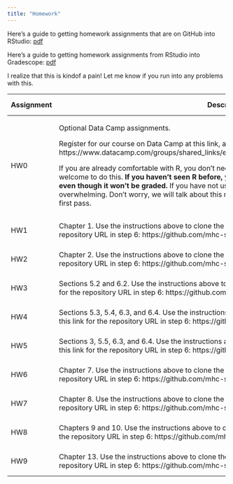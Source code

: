 ```yaml
---
title: "Homework"
---
```


Here's a guide to getting homework assignments that are on GitHub into RStudio: [pdf](resources/Stat242-github-setup.pdf)

Here's a guide to getting homework assignments from RStudio into Gradescope: [pdf](homework/hw_submission/Stat242-hw-submission.pdf)

I realize that this is kindof a pain!  Let me know if you run into any problems with this.

+------------------+--------------------------------------------------------------------------------------+-------------------+----------+--------------------------------------------------------------------------+
| Assignment       | Description                                                                          | Due Date          | Value    | Solutions                                                                |
+==================+======================================================================================+===================+==========+==========================================================================+
| HW0              | Optional Data Camp assignments.                                                      |    N/A            | 0        |  N/A                                                                     |
|                  |                                                                                      |                   |(optional)|                                                                          |
|                  | Register for our course on Data Camp at this link, and complete the assignment there:|                   |          |                                                                          |
|                  | https://www.datacamp.com/groups/shared_links/e05929250408228fa302681f53f66bdc48e8142d|                   |          |                                                                          |
|                  |                                                                                      |                   |          |                                                                          |
|                  | If you are already comfortable with R, you don't need to do this.  If you would like |                   |          |                                                                          |
|                  | a review, you are welcome to do this.  **If you haven't seen R before, you should**  |                   |          |                                                                          |
|                  | **treat this as a required assignment even though it won't be graded.**  If you have |                   |          |                                                                          |
|                  | not used R much/at all yet, this assignment may feel overwhelming.  Don't worry, we  |                   |          |                                                                          |
|                  | will talk about this material in more depth in future classes.  This is a first pass.|                   |          |                                                                          |
+------------------+--------------------------------------------------------------------------------------+-------------------+----------+--------------------------------------------------------------------------+
| HW1              | Chapter 1.  Use the instructions above to clone the assignment into RStudio, using   | Sept. 13          | 1        | https://github.com/mhc-stat242-f2019/HW1-solutions/blob/master/HW1.pdf   |
|                  | this link for the repository URL in step 6:                                          |                   |          |                                                                          |
|                  | https://github.com/mhc-stat242-f2019/HW1.git                                         |                   |          |                                                                          |
+------------------+--------------------------------------------------------------------------------------+-------------------+----------+--------------------------------------------------------------------------+
| HW2              | Chapter 2.  Use the instructions above to clone the assignment into RStudio, using   | Sept. 20          | 1        | https://github.com/mhc-stat242-f2019/HW2-solutions/blob/master/HW2.pdf   |
|                  | this link for the repository URL in step 6:                                          |                   |          |                                                                          |
|                  | https://github.com/mhc-stat242-f2019/HW2.git                                         |                   |          |                                                                          |
+------------------+--------------------------------------------------------------------------------------+-------------------+----------+--------------------------------------------------------------------------+
| HW3              | Sections 5.2 and 6.2.  Use the instructions above to clone the assignment into       | Sept. 27          | 1        | https://github.com/mhc-stat242-f2019/HW3-solutions/blob/master/HW3.pdf   |
|                  | RStudio, using this link for the repository URL in step 6:                           |                   |          |                                                                          |
|                  | https://github.com/mhc-stat242-f2019/HW3.git                                         |                   |          |                                                                          |
+------------------+--------------------------------------------------------------------------------------+-------------------+----------+--------------------------------------------------------------------------+
| HW4              | Sections 5.3, 5.4, 6.3, and 6.4.  Use the instructions above to clone the assignment | Oct. 4            | 1        | https://github.com/mhc-stat242-f2019/HW4-solutions/blob/master/HW4.pdf   |
|                  | into RStudio, using this link for the repository URL in step 6:                      |                   |          |                                                                          |
|                  | https://github.com/mhc-stat242-f2019/HW4.git                                         |                   |          |                                                                          |
+------------------+--------------------------------------------------------------------------------------+-------------------+----------+--------------------------------------------------------------------------+
| HW5              | Sections 3, 5.5, 6.3, and 6.4.    Use the instructions above to clone the assignment | Oct. 18           | 1        | https://github.com/mhc-stat242-f2019/HW5-solutions/blob/master/HW5.pdf   |
|                  | into RStudio, using this link for the repository URL in step 6:                      |                   |          |                                                                          |
|                  | https://github.com/mhc-stat242-f2019/HW5.git                                         |                   |          |                                                                          |
+------------------+--------------------------------------------------------------------------------------+-------------------+----------+--------------------------------------------------------------------------+
| HW6              | Chapter 7.    Use the instructions above to clone the assignment                     | Oct. 25           | 1        | https://github.com/mhc-stat242-f2019/HW6-solutions/blob/master/HW6.pdf   |
|                  | into RStudio, using this link for the repository URL in step 6:                      |                   |          |                                                                          |
|                  | https://github.com/mhc-stat242-f2019/HW6.git                                         |                   |          |                                                                          |
+------------------+--------------------------------------------------------------------------------------+-------------------+----------+--------------------------------------------------------------------------+
| HW7              | Chapter 8.    Use the instructions above to clone the assignment                     | Nov. 1            | 1        | https://github.com/mhc-stat242-f2019/HW7-solutions/blob/master/HW7.pdf   |
|                  | into RStudio, using this link for the repository URL in step 6:                      |                   |          |                                                                          |
|                  | https://github.com/mhc-stat242-f2019/HW7.git                                         |                   |          |                                                                          |
+------------------+--------------------------------------------------------------------------------------+-------------------+----------+--------------------------------------------------------------------------+
| HW8              | Chapters 9 and 10.    Use the instructions above to clone the assignment             | Nov. 8            | 1        | https://github.com/mhc-stat242-f2019/HW8-solutions/blob/master/HW8.pdf   |
|                  | into RStudio, using this link for the repository URL in step 6:                      |                   |          |                                                                          |
|                  | https://github.com/mhc-stat242-f2019/HW8.git                                         |                   |          |                                                                          |
+------------------+--------------------------------------------------------------------------------------+-------------------+----------+--------------------------------------------------------------------------+
| HW9              | Chapter 13.    Use the instructions above to clone the assignment                    | Nov. 15           | 1        | https://github.com/mhc-stat242-f2019/HW9-solutions/blob/master/HW9.pdf   |
|                  | into RStudio, using this link for the repository URL in step 6:                      |                   |          |                                                                          |
|                  | https://github.com/mhc-stat242-f2019/HW9.git                                         |                   |          |                                                                          |
+------------------+--------------------------------------------------------------------------------------+-------------------+----------+--------------------------------------------------------------------------+
